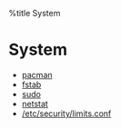 %title System
=System=

* [[system/pacman|pacman]]
* [[system/fstab|fstab]]
* [[system/sudo|sudo]]
* [[system/netstat|netstat]]
* [[system/unlimit|/etc/security/limits.conf]]
